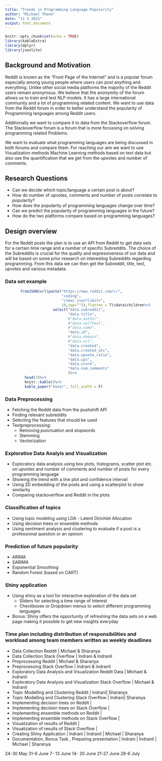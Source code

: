 ```yaml
---
title: "Trends in Programming Language Popularity"
author: "Michael Thane"
date: "11 5 2021"
output: html_document
---
```


```r
knitr::opts_chunk$set(echo = TRUE)
library(kableExtra)
library(dplyr)
library(jsonlite)
```
## Background and Motivation



Reddit is known as the "Front Page of the Internet" and is a popular forum especially among young people where users can post anything and everything. Unlike other social media platforms the majority of the Reddit users remain anonymous. We believe that the anonymity of the forum allows us to train and test NLP models.
It has a large international community and a lot of programming related content. We want to use data from the Reddit forum in order to better understand the popularity of Programming languages among Reddit users.

Additionally we want to compare it to data from the Stackoverflow forum. The Stackoverflow forum is a forum that is more focussing on solving programming related Problems.

We want to evaluate what programming languages are being discussed in both forums and compare them. For reaching our aim we want to use Visualization methods Machine Learning methods based on text data but also use the quantification that we get from the upvotes and number of comments.

## Research Questions

- Can we decide which topic/language a certain post is about?
- How do number of upvotes, comments and number of posts correlate to popularity?
- How does the popularity of programming languages change over time?
- Can we predict the popularity of programming languages in the future?
- How do the two platforms compare based on programming languages?


## Design overview
For the Reddit posts the plan is to use an API from Reddit to get data sets for a certain time range and a number of specific Subreddits. The choice of the Subreddits is crucial for the quality and expressiveness of our data and will be based on some prior research on interesting Subreddits regarding programming. From this data we can then get the Subreddit, title, text, upvotes and various metadata.

### Data set example

```r


       fromJSON(url(paste("https://www.reddit.com/r/",
                          "coding",
                          "/new/.json?limit=",
                          10,sep="")),flatten = T)$data$children%>%
                      select("data.subreddit",
                             "data.title",
                             #"data.author",
                             #"data.selftext",
                             #"data.name",
                             "data.id",
                             #"data.domain",
                             #"data.url",
                             "data.created",
                             "data.created_utc",
                             "data.upvote_ratio",
                             "data.ups",
                             "data.score",
                             "data.num_comments"
                             )%>%
         head(3)%>%
         knitr::kable()%>%
         kable_paper("hover", full_width = F)
```


### Data Preprocessing
- Fetching the Reddit data from the pushshift API 
- Finding relevant subreddits
- Selecting the features that should be used 
- Textpreprocessing:
  - Removing punctuation and stopwords
  - Stemming
  - Vectorization


### Explorative Data Analyis and Visualization
- Exploratory data analysis using box plots, histograms, scatter plot etc. on upvotes and number of comments and number of posts for every programming language
- Showing the trend with a line plot and confidence interval
- Using 2D embedding of the posts and using a scatterplot to show similarity 
- Comparing stackoverflow and Reddit in the plots

### Classification of topics
- Using topic modeling using LDA - Latent Dirichlet Allocation
- Using decision trees or ensemble methods
- Using sentiment analysis and clustering to evaluate if a post is a professional question or an opinion

### Prediction of future popularity
- ARIMA
- SARIMA
- Exponential Smoothing
- Random Forest (based on CART)



### Shiny application
- Using shiny as a tool for interactive exploration of the data set
  - Sliders for selecting a time range of interest
  - Checkboxes or Dropdown menus to select different programming languages
- Bonus: Shiny offers the opportunity of refreshing the data sets on a web page making it possible to get new insights everyday

### Time plan including distribution of responsibilities and workload among team members written as weekly deadlines

- Data Collection Reddit | Michael & Sharanya 
- Data Collection Stack Overflow | Indrani & Indranil
- Preprocessing Reddit | Michael & Sharanya 
- Preprocessing Stack Overflow | Indrani & Indranil
- Exploratory Data Analysis and Visualization Reddit Data | Michael & Indranil
- Exploratory Data Analysis and Visualization Stack Overflow  | Michael & Indranil
- Topic Modelling and Clustering Reddit | Indrani| Sharanya
- Topic Modelling and Clustering Stack Overflow | Indrani| Sharanya
- Implementing decision trees on Reddit | 
- Implementing decision trees on Stack Overflow |
- Implementing ensemble methods on Reddit |
- Implementing ensemble methods on Stack Overflow |
- Visualization of results of Reddit | 
- Visualization of results of Stack Overflow |
- Creating Shiny Application | Indrani | Indranil | Michael | Sharanya
- Documentation, Bonus Task , Preparing presentation | Indrani | Indranil | Michael | Sharanya

24-30 May
31-6 June
7- 13 June
14- 20 June
21-27 June
28-6 July
